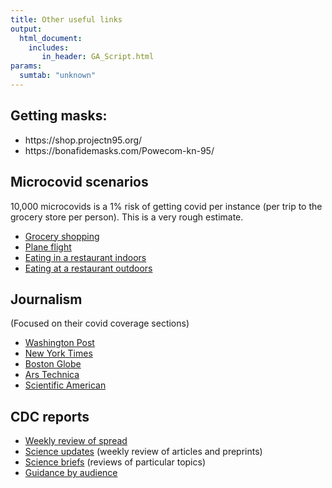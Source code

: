 ```yaml
---
title: Other useful links
output:
  html_document:
    includes:
       in_header: GA_Script.html
params:
  sumtab: "unknown"
---
```


## Getting masks:

* https://shop.projectn95.org/
* https://bonafidemasks.com/Powecom-kn-95/


## Microcovid scenarios

10,000 microcovids is a 1% risk of getting covid per instance (per trip to the grocery store per person). This is a very rough estimate.

* [Grocery shopping](https://www.microcovid.org/?distance=sixFt&duration=60&interaction=oneTime&personCount=5&riskBudget=1000&riskProfile=average&scenarioName=60minShopping&setting=indoor&subLocation=US_25017&theirMask=basic&topLocation=US_25&voice=normal&yourMask=n95&yourVaccineDoses=2&yourVaccineType=pfizer)
* [Plane flight](https://www.microcovid.org/?distance=sixFt&duration=360&interaction=oneTime&personCount=41&riskBudget=1000&riskProfile=average&scenarioName=planeRide&setting=plane&subLocation=US_25017&theirMask=basic&topLocation=US_25&voice=silent&yourMask=n95&yourVaccineDoses=2&yourVaccineType=pfizer)
* [Eating in a restaurant indoors](https://www.microcovid.org/?distance=sixFt&duration=90&interaction=oneTime&personCount=15&riskBudget=1000&riskProfile=average&scenarioName=restaurantIndoors&setting=indoor&subLocation=US_25017&theirMask=none&topLocation=US_25&voice=normal&yourMask=none&yourVaccineDoses=2&yourVaccineType=pfizer)
* [Eating at a restaurant outdoors](https://www.microcovid.org/?distance=sixFt&duration=90&interaction=oneTime&personCount=15&riskBudget=1000&riskProfile=average&scenarioName=restaurantOutdoors&setting=outdoor&subLocation=US_25017&theirMask=none&topLocation=US_25&voice=normal&yourMask=none&yourVaccineDoses=2&yourVaccineType=pfizer)

## Journalism
(Focused on their covid coverage sections)

* [Washington Post](https://www.washingtonpost.com/coronavirus/)
* [New York Times](https://www.nytimes.com/news-event/coronavirus)
* [Boston Globe](https://www.bostonglobe.com/nation/special-reports/coronavirus/)
*  [Ars Technica](https://arstechnica.com/series/covid-19-coverage/)
* [Scientific American](https://www.scientificamerican.com/tag/The+Coronavirus+Outbreak/)

## CDC reports

* [Weekly review of spread](https://www.cdc.gov/coronavirus/2019-ncov/covid-data/covidview/index.html)
* [Science updates](https://www.cdc.gov/library/covid19/scienceupdates.html?Sort=Date%3A%3Adesc) (weekly review of articles and preprints)
* [Science briefs](https://www.cdc.gov/coronavirus/2019-ncov/science/science-briefs/index.html) (reviews of particular topics)
* [Guidance by audience](https://www.cdc.gov/coronavirus/2019-ncov/communication/guidance.html)
